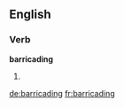 ==English==

===Verb===
'''barricading'''

# {{present participle of|barricade}}

[[de:barricading]]
[[fr:barricading]]